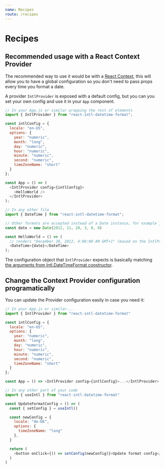 ```yaml
---
name: Recipes
route: /recipes
---
```


# Recipes

## Recommended usage with a React Context Provider

The recommended way to use it would be with a [React Context](https://reactjs.org/docs/context.html), this will allow you to have a global configuration so you don't need to pass props every time you format a date.

A provider `IntlProvider` is exposed with a default config, but you can you set your own config and use it in your `App` component.

```js
// In your App.js or similar wrapping the rest of elements
import { IntlProvider } from "react-intl-datetime-format";

const intlConfig = {
  locale: "en-US",
  options: {
    year: "numeric",
    month: "long",
    day: "numeric",
    hour: "numeric",
    minute: "numeric",
    second: "numeric",
    timeZoneName: "short"
  }
};

const App = () => (
  <IntlProvider config={intlConfig}>
    <HelloWorld />
  </IntlProvider>
);

// In any other file
import { DateTime } from "react-intl-datetime-format";

// Other formats are accepted instead of a Date instance, for example just "02 dec 1983"
const date = new Date(2012, 11, 20, 3, 0, 0)

const HelloWorld = () => (
  // renders "December 20, 2012, 4:00:00 AM GMT+1" (based on the IntlProvider config)
  <DateTime>{date}</DateTime>
);
```

The configuration object that `IntlProvider` expects is basically matching [the arguments from Intl.DateTimeFormat constructor](https://developer.mozilla.org/en-US/docs/Web/JavaScript/Reference/Global_Objects/DateTimeFormat#Parameters).

## Change the Context Provider configuration programatically

You can update the Provider configuration easily in case you need it:

```js
// In your App.js or similar...
import { IntlProvider } from "react-intl-datetime-format"

const intlConfig = {
  locale: "en-US",
  options: {
    year: "numeric",
    month: "long",
    day: "numeric",
    hour: "numeric",
    minute: "numeric",
    second: "numeric",
    timeZoneName: "short"
  }
};

const App = () => <IntlProvider config={intlConfig}>...</IntlProvider>

// In any other part of your code
import { useIntl } from "react-intl-datetime-format"

const UpdateFormatConfig = () => (
  const { setConfig } = useIntl()

  const newConfig = {
    locale: "de-DE",
    options: {
      timeZoneName: "long"
    },
  }

  return (
    <button onClick={() => setConfig(newConfig)}>Update format config</button>
  )
)
```
